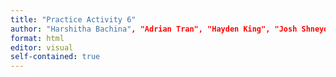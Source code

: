 ```yaml
---
title: "Practice Activity 6"
author: "Harshitha Bachina", "Adrian Tran", "Hayden King", "Josh Shneyder"
format: html
editor: visual
self-contained: true
---
```


## 

